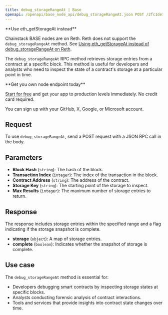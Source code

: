 ---
title: debug_storageRangeAt | Base
openapi: /openapi/base_node_api/debug_storageRangeAt.json POST /2fc1de7f08c0465f6a28e3c355e0cb14
---

<Warning>
**Use eth_getStorageAt instead**

Chainstack BASE nodes are on Reth. Reth does not support the `debug_storageRangeAt` method. See [Using eth\_getStorageAt instead of debug\_storageRangeAt on Reth](/docs/using-eth_getstorageat-instead-of-debug_storagerangeat-on-reth).
</Warning>


The `debug_storageRangeAt` RPC method retrieves storage entries from a contract at a specific block. This method is useful for developers and analysts who need to inspect the state of a contract's storage at a particular point in time.

<Check>
**Get you own node endpoint today**

[Start for free](https://console.chainstack.com/) and get your app to production levels immediately. No credit card required.

You can sign up with your GitHub, X, Google, or Microsoft account.
</Check>


## Request

To use `debug_storageRangeAt`, send a POST request with a JSON RPC call in the body.

## Parameters

* **Block Hash** (`string`): The hash of the block.
* **Transaction Index** (`integer`): The index of the transaction in the block.
* **Contract Address** (`string`): The address of the contract.
* **Storage Key** (`string`): The starting point of the storage to inspect.
* **Max Results** (`integer`): The maximum number of storage entries to return.

## Response

The response includes storage entries within the specified range and a flag indicating if the storage snapshot is complete.

* **storage** (`object`): A map of storage entries.
* **complete** (`boolean`): Indicates whether the snapshot of storage is complete.

## Use case

The `debug_storageRangeAt` method is essential for:

* Developers debugging smart contracts by inspecting storage states at specific blocks.
* Analysts conducting forensic analysis of contract interactions.
* Tools and services that provide insights into contract state changes over time.
